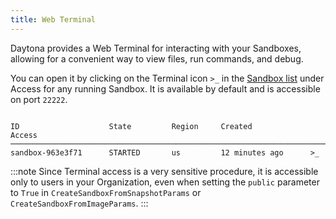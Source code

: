 ```yaml
---
title: Web Terminal
---
```



Daytona provides a Web Terminal for interacting with your Sandboxes, allowing for a convenient way to view files, run commands, and debug.

You can open it by clicking on the Terminal icon `>_` in the [Sandbox list](https://app.daytona.io/dashboard/sandboxes) under Access for any running Sandbox. It is available by default and is accessible on port `22222`.

```text

ID                    State         Region     Created             Access
──────────────────────────────────────────────────────────────────────────────
sandbox-963e3f71      STARTED       us         12 minutes ago      >_

```

:::note
Since Terminal access is a very sensitive procedure, it is accessible only to users in your Organization, even when setting the `public` parameter to `True` in `CreateSandboxFromSnapshotParams` or `CreateSandboxFromImageParams`.
:::
